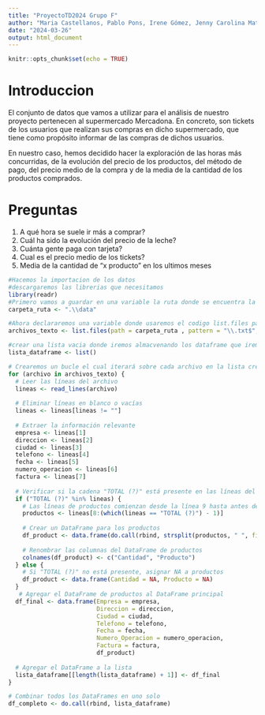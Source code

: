 ```yaml
---
title: "ProyectoTD2024 Grupo F"
author: "Maria Castellanos, Pablo Pons, Irene Gómez, Jenny Carolina Matamoros, Andreu Herrero"
date: "2024-03-26"
output: html_document
---
```


```r
knitr::opts_chunk$set(echo = TRUE)
```

# Introduccion

El conjunto de datos que vamos a utilizar para el análisis de nuestro proyecto pertenecen al supermercado Mercadona. En concreto, son tickets de los usuarios que realizan sus compras en dicho supermercado, que tiene como propósito informar de las compras de dichos usuarios. 

En nuestro caso, hemos decidido hacer la exploración de las horas más concurridas, de la evolución del precio de los productos, del método de pago, del precio medio de la compra y de la media de la cantidad de los productos comprados.


# Preguntas

1. A qué hora se suele ir más a comprar?
2. Cuál ha sido la evolución del precio de la leche?
3. Cuánta gente paga con tarjeta?
4. Cual es el precio medio de los tickets?
5. Media de la cantidad de "x producto" en los ultimos meses

```r
#Hacemos la importacion de los datos
#descargaremos las librerias que necesitamos
library(readr)
#Primero vamos a guardar en una variable la ruta donde se encuentra la carpeta con todos nuestros ficheros
carpeta_ruta <- ".\\data"

#Ahora declararemos una variable donde usaremos el codigo list.files para obtener una lista de archivos dentro de la carpeta.
archivos_texto <- list.files(path = carpeta_ruta , pattern = "\\.txt$", full.names = TRUE)

#crear una lista vacia donde iremos almacvenando los dataframe que iremos creando de cada archivo
lista_dataframe <- list()

# Crearemos un bucle el cual iterará sobre cada archivo en la lista creada previamente
for (archivo in archivos_texto) {
  # Leer las líneas del archivo
  lineas <- read_lines(archivo)
  
  # Eliminar líneas en blanco o vacías
  lineas <- lineas[lineas != ""]
  
  # Extraer la información relevante
  empresa <- lineas[1]
  direccion <- lineas[2]
  ciudad <- lineas[3]
  telefono <- lineas[4]
  fecha <- lineas[5]
  numero_operacion <- lineas[6]
  factura <- lineas[7]
  
  # Verificar si la cadena "TOTAL (?)" está presente en las líneas del archivo
  if ("TOTAL (?)" %in% lineas) {
    # Las líneas de productos comienzan desde la línea 9 hasta antes de "TOTAL (?)" 
    productos <- lineas[8:(which(lineas == "TOTAL (?)") - 1)]
    
    # Crear un DataFrame para los productos
    df_product <- data.frame(do.call(rbind, strsplit(productos, " ", fixed = TRUE)))
    
    # Renombrar las columnas del DataFrame de productos
    colnames(df_product) <- c("Cantidad", "Producto")
  } else {
    # Si "TOTAL (?)" no está presente, asignar NA a productos
    df_product <- data.frame(Cantidad = NA, Producto = NA)
  }
   # Agregar el DataFrame de productos al DataFrame principal
  df_final <- data.frame(Empresa = empresa,
                         Direccion = direccion,
                         Ciudad = ciudad,
                         Telefono = telefono,
                         Fecha = fecha,
                         Numero_Operacion = numero_operacion,
                         Factura = factura,
                         df_product)
  
  # Agregar el DataFrame a la lista
  lista_dataframe[[length(lista_dataframe) + 1]] <- df_final
}

# Combinar todos los DataFrames en uno solo
df_completo <- do.call(rbind, lista_dataframe)


```

